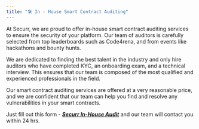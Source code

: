 ```yaml
---
title: "🛠 In - House Smart Contract Auditing"
---
```


At Securr, we are proud to offer in-house smart contract auditing services to ensure the security of your platform. Our team of auditors is carefully selected from top leaderboards such as Code4rena, and from events like hackathons and bounty hunts.

We are dedicated to finding the best talent in the industry and only hire auditors who have completed KYC, an onboarding exam, and a technical interview. This ensures that our team is composed of the most qualified and experienced professionals in the field.

Our smart contract auditing services are offered at a very reasonable price, and we are confident that our team can help you find and resolve any vulnerabilities in your smart contracts.

Just fill out this form - [_**Securr In-House Audit**_](https://tally.so/r/3EKEp2) and our team will contact you within 24 hrs.